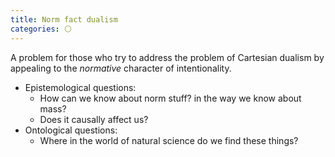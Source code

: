 ```yaml
---
title: Norm fact dualism 
categories: ⚪
---
```


A problem for those who try to address the problem of Cartesian dualism by 
appealing to the *normative* character of intentionality.

- Epistemological questions: 
   - How can we know about norm stuff? in the way we know about mass? 
   - Does it causally affect us? 
- Ontological questions: 
   - Where in the world of natural science do we find these things?
